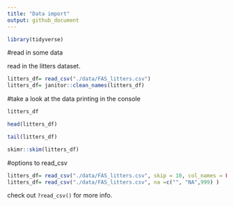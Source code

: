 ```yaml
---
title: "Data import"
output: github_document
---
```


```r
library(tidyverse)
```


#read in some data

read in the litters dataset.
```r
litters_df= read_csv("./data/FAS_litters.csv")
litters_df= janitor::clean_names(litters_df)

```


#take a look at the data
printing in the console

```r
litters_df
```


```r
head(litters_df)
```


```r
tail(litters_df)
```

```r
skimr::skim(litters_df)
```


#options to read_csv

```r
litters_df= read_csv("./data/FAS_litters.csv", skip = 10, col_names = FALSE)
litters_df= read_csv("./data/FAS_litters.csv", na =c("", "NA",999) )
```
check out `?read_csv()` for more info.

